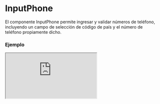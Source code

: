 
# InputPhone

El componente InputPhone permite ingresar y validar números de teléfono, incluyendo un campo de selección de código de país y el número de teléfono propiamente dicho.

### Ejemplo

<Iframe minHeightIframe="30dvh" src="https://fenextjs-component-storybook.vercel.app/iframe.html?args=&id=input-inputphone--index&viewMode=story" />

### Importacion

Para importar el componente InputPhone, se puede hacer desde fenextjs

```tsx copy
import { InputPhone } from "fenextjs";
```

### Parametros

| Parametro | Tipo | Requerido | Default | Descripcion |
| --------- | ---- | --------- | ------- | ----------- |
| classNameSelectCode | InputSelectClassProps | no | undefined | Clase CSS para personalizar el contenedor del campo de selección del código de país. |
| classNameInputNumber | InputTextClassProps | no | undefined | Clase CSS para personalizar el contenedor del campo de número de teléfono. |
| classNamePhone | string | no | '' | Clase CSS para personalizar el contenedor principal del componente InputPhone. |
| classNamePhoneCode | string | no | '' | Clase CSS para personalizar el contenedor del código de país. |
| classNamePhoneLabel | string | no | '' | Clase CSS para personalizar el label del componente InputPhone. |
| classNamePhoneNumber | string | no | '' | Clase CSS para personalizar el contenedor del número de teléfono. |
| classNameError | string | no | '' | Clase CSS para personalizar el contenedor del mensaje de error. |
| disabledSelectCode | boolean | no | false | Deshabilita la selección del código de país. |
| placeholderCode | string | no | '+57' | Placeholder para el campo del código de país. |
| placeholder | string | no | 'xxx-xx-xx-xxxx' | Placeholder para el campo del número de teléfono. |
| defaultCode | string | no | '+57' | Código de país por defecto. |
| defaultValue | Partial\<PhoneProps\> | no | undefined | Valor por defecto para el número de teléfono. |
| value | Partial\<PhoneProps\> | no | undefined | Valor controlado del número de teléfono. |
| onChange | function | no | undefined | Función que se ejecuta al cambiar el valor del número de teléfono. |
| validator | FenextjsValidatorClass\<PhoneProps\> | no | undefined | Validador personalizado para el número de teléfono. |

### Storybook

Para ver el storybook del componente lo puede hacer con este [link](https://fenextjs-component-storybook.vercel.app/?path=/story/input-inputphone--index)

### Usos

- Básico

```tsx copy
<InputPhone />
```

- Con valor por defecto

```tsx copy
<InputPhone defaultValue={{ code: '+57', number: '1234567890' }} />
```

- Con validación personalizada

```tsx copy
<InputPhone validator={myPhoneValidator} />
```

